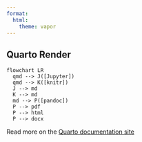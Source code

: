 ```yaml
---
format:
  html:
    theme: vapor
---
```


## Quarto Render

```mermaid
flowchart LR
  qmd --> J([Jupyter])
  qmd --> K([knitr])
  J --> md
  K --> md
  md --> P([pandoc])
  P --> pdf
  P --> html
  P --> docx
```

Read more on the [Quarto documentation site](/index.qmd) 

